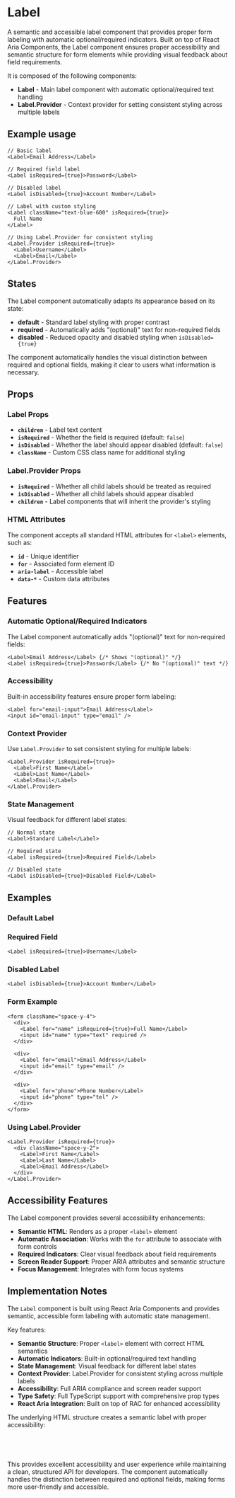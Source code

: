 

<Meta of={LabelStories} />

# Label
A semantic and accessible label component that provides proper form labeling with automatic optional/required indicators. Built on top of React Aria Components, the Label component ensures proper accessibility and semantic structure for form elements while providing visual feedback about field requirements.

It is composed of the following components:

- **Label** - Main label component with automatic optional/required text handling
- **Label.Provider** - Context provider for setting consistent styling across multiple labels

## Example usage
```tsx
// Basic label
<Label>Email Address</Label>

// Required field label
<Label isRequired={true}>Password</Label>

// Disabled label
<Label isDisabled={true}>Account Number</Label>

// Label with custom styling
<Label className="text-blue-600" isRequired={true}>
  Full Name
</Label>

// Using Label.Provider for consistent styling
<Label.Provider isRequired={true}>
  <Label>Username</Label>
  <Label>Email</Label>
</Label.Provider>
```

## States

The Label component automatically adapts its appearance based on its state:

* **default** - Standard label styling with proper contrast
* **required** - Automatically adds "(optional)" text for non-required fields
* **disabled** - Reduced opacity and disabled styling when `isDisabled={true}`

The component automatically handles the visual distinction between required and optional fields, making it clear to users what information is necessary.

<Canvas of={LabelStories.Default} />

## Props

### Label Props
- **`children`** - Label text content
- **`isRequired`** - Whether the field is required (default: `false`)
- **`isDisabled`** - Whether the label should appear disabled (default: `false`)
- **`className`** - Custom CSS class name for additional styling

### Label.Provider Props
- **`isRequired`** - Whether all child labels should be treated as required
- **`isDisabled`** - Whether all child labels should appear disabled
- **`children`** - Label components that will inherit the provider's styling

### HTML Attributes
The component accepts all standard HTML attributes for `<label>` elements, such as:
- **`id`** - Unique identifier
- **`for`** - Associated form element ID
- **`aria-label`** - Accessible label
- **`data-*`** - Custom data attributes

## Features

### Automatic Optional/Required Indicators
The Label component automatically adds "(optional)" text for non-required fields:
```tsx
<Label>Email Address</Label> {/* Shows "(optional)" */}
<Label isRequired={true}>Password</Label> {/* No "(optional)" text */}
```

### Accessibility
Built-in accessibility features ensure proper form labeling:
```tsx
<Label for="email-input">Email Address</Label>
<input id="email-input" type="email" />
```

### Context Provider
Use `Label.Provider` to set consistent styling for multiple labels:
```tsx
<Label.Provider isRequired={true}>
  <Label>First Name</Label>
  <Label>Last Name</Label>
  <Label>Email</Label>
</Label.Provider>
```

### State Management
Visual feedback for different label states:
```tsx
// Normal state
<Label>Standard Label</Label>

// Required state
<Label isRequired={true}>Required Field</Label>

// Disabled state
<Label isDisabled={true}>Disabled Field</Label>
```

## Examples

### Default Label
<Canvas of={LabelStories.Default} />

### Required Field
```tsx
<Label isRequired={true}>Username</Label>
```

### Disabled Label
```tsx
<Label isDisabled={true}>Account Number</Label>
```

### Form Example
```tsx
<form className="space-y-4">
  <div>
    <Label for="name" isRequired={true}>Full Name</Label>
    <input id="name" type="text" required />
  </div>

  <div>
    <Label for="email">Email Address</Label>
    <input id="email" type="email" />
  </div>

  <div>
    <Label for="phone">Phone Number</Label>
    <input id="phone" type="tel" />
  </div>
</form>
```

### Using Label.Provider
```tsx
<Label.Provider isRequired={true}>
  <div className="space-y-2">
    <Label>First Name</Label>
    <Label>Last Name</Label>
    <Label>Email Address</Label>
  </div>
</Label.Provider>
```

## Accessibility Features

The Label component provides several accessibility enhancements:

- **Semantic HTML**: Renders as a proper `<label>` element
- **Automatic Association**: Works with the `for` attribute to associate with form controls
- **Required Indicators**: Clear visual feedback about field requirements
- **Screen Reader Support**: Proper ARIA attributes and semantic structure
- **Focus Management**: Integrates with form focus systems

## Implementation Notes
The `Label` component is built using React Aria Components and provides semantic, accessible form labeling with automatic state management.

Key features:
- **Semantic Structure**: Proper `<label>` element with correct HTML semantics
- **Automatic Indicators**: Built-in optional/required text handling
- **State Management**: Visual feedback for different label states
- **Context Provider**: Label.Provider for consistent styling across multiple labels
- **Accessibility**: Full ARIA compliance and screen reader support
- **Type Safety**: Full TypeScript support with comprehensive prop types
- **React Aria Integration**: Built on top of RAC for enhanced accessibility

The underlying HTML structure creates a semantic label with proper accessibility:
```html
<label class="label" data-required="false" data-disabled="false">
  Email Address (optional)
</label>
```

This provides excellent accessibility and user experience while maintaining a clean, structured API for developers. The component automatically handles the distinction between required and optional fields, making forms more user-friendly and accessible.
